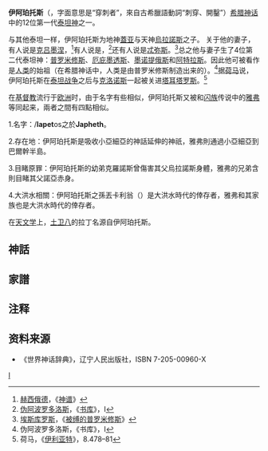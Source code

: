 '''伊阿珀托斯'''（{{lang-grc|Ἰαπετός}}，字面意思是“穿刺者”，來自古希臘語動詞{{lang-grc|ἰάπτω}}“刺穿、開鑿”）[[希腊神话|希腊神话]]中的12位第一代[[泰坦神|泰坦神]]之一。

与其他泰坦一样，伊阿珀托斯为地神[[蓋亚|蓋亚]]与天神[[烏拉諾斯|烏拉諾斯]]之子。  关于他的妻子，有人说是[[克吕墨涅|克吕墨涅]]，<ref>[[赫西俄德|赫西俄德]]，《[[神谱|神谱]]》</ref>有人说是{{link-en|亚细亚|Asia (mythology)}}，<ref>[[伪阿波罗多洛斯|伪阿波罗多洛斯]]，《[[书库|书库]]》，I</ref>还有人说是[[忒弥斯|忒弥斯]]。<ref>[[埃斯库罗斯|埃斯库罗斯]]，《[[被缚的普罗米修斯|被缚的普罗米修斯]]》</ref>总之他与妻子生了4位第二代泰坦神：[[普罗米修斯|普罗米修斯]]、[[厄庇墨透斯|厄庇墨透斯]]、[[墨诺提俄斯|墨诺提俄斯]]和[[阿特拉斯|阿特拉斯]]。因此他可被看作是[[人类|人类]]的始祖（在希腊神话中，人类是由普罗米修斯制造出来的）。<ref>伪阿波罗多洛斯，《书库》，I</ref>据[[荷马|荷马]]说，伊阿珀托斯在[[泰坦战争|泰坦战争]]之后与[[克洛诺斯|克洛诺斯]]一起被关进[[塔耳塔罗斯|塔耳塔罗斯]]。<ref>荷马，《[[伊利亚特|伊利亚特]]》，8.478–81</ref>

在[[基督教|基督教]]流行于[[欧洲|欧洲]]时，由于名字有些相似，伊阿珀托斯又被和[[闪族|闪族]]传说中的[[雅弗|雅弗]]等同起来，兩者之間有四點相似。

1.名字：{{lang|grc|Ἰαπετός}}/'''Iapet'''os之於'''Japheth'''。

2.存在地：伊阿珀托斯是吸收小亞細亞的神話延伸的神祇，雅弗則通過小亞細亞到巴爾幹半島。

3.目睹原罪：伊阿珀托斯的幼弟克羅諾斯曾傷害其父烏拉諾斯身體，雅弗的兄弟含則目睹其父諾亞赤身。

4.大洪水相關：伊阿珀托斯之孫丟卡利翁（{{lang|grc|Δευκαλίων}}）是大洪水時代的倖存者，雅弗和其家族也是大洪水時代的倖存者。

在[[天文学|天文学]]上，[[土卫八|土卫八]]的拉丁名{{lang|la|Iapetus}}源自伊阿珀托斯。

== 神話 ==

== 家譜 ==
{{chart top|伊阿珀托斯家族樹<ref>[[Hesiod|Hesiod]], ''[[Theogony|Theogony]]'' [https://www.perseus.tufts.edu/hopper/text?doc=Hes.+Th.+132 132–138], [https://www.perseus.tufts.edu/hopper/text?doc=Hes.+Th.+337 337–411], [https://www.perseus.tufts.edu/hopper/text?doc=Hes.+Th.+453 453–520], [https://www.perseus.tufts.edu/hopper/text?doc=Hes.+Th.+901 901–906, 915–920]; Caldwell, pp. 8–11, tables 11–14.</ref>|collapsed=no}}
{{chart/start}}
{{chart|}}
{{chart||16=~|GAI=[[蓋亞|蓋亞]]|URA=[[烏拉諾斯|烏拉諾斯]]|25=PON|24=y|23=~|22=~|21=~|20=~|19=~|18=~|17=~|15=~||14=GAI|13=y|12=URA|11=|10=|9=|8=|7=|6=|5=|4=||PON=[[澎濤士|澎濤士]]}}
{{chart|,|16=-|27=|26=|25=|24=.|23=-|22=-|21=-|20=-|19=-|18=-|17=v|15=^|-|14=-|13=v|12=-|11=-|10=-|9=-|8=-|7=v|6=-|5=-|4=-|v|28=!}}
{{chart|!|13=|CRI=[[克利俄斯|克利俄斯]]|THE=[[特亞|特亞]]|HYP=[[海柏利昂|海柏利昂]]|TET=[[特提斯|特提斯]]|OCE=[[歐開諾斯|歐開諾斯]]|17=EUR|16=y|15=CRI|14=|12=|OCE|11=|10=THE|9=y|8=HYP|7=|6=|5=|4=TET|y|EUR=[[歐律比亞|歐律比亞]]}}
{{chart|!|17=-|30=-|29=-|28=-|27=v|26=^|25=-|24=-|23=,|22=|21=|20=|19=.|18=-|16=-||15=+|14=-|13=-|12=-|11=,|10=|9=|8=|7=.|6=-|5=^|4=-|,|31=.}}
{{chart|!|14=PAL|PAL=[[帕拉斯|帕拉斯]]|AST=[[亞斯特拉歐斯|亞斯特拉歐斯]]|EOS=[[厄俄斯|厄俄斯]]|SEL=[[塞勒涅|塞勒涅]]|HEL=[[海利歐斯|海利歐斯]]|OCE=<small>The [[俄刻阿尼得斯|俄刻阿尼得斯]]</small>|RIV={{link-en|河神|Potamoi}}|16=PER|15=|13=|RIV|12=AST|11=|10=EOS|9=|8=SEL|7=|6=HEL|5=|4=OCE||PER=[[珀耳塞斯|珀耳塞斯]]}}
{{chart|!|16=|28=|27=|26=|25=|24=|23=|22=|21=|20=|19=|18=|17=|15=||14=|13=|12=|11=|10=|9=|8=|7=|6=|5=|4=||29=}}
{{chart|)|16=-|28=|27=|26=|25=.|24=-|23=-|22=-|21=v|20=-|19=-|18=-|17=-|15=-|-|14=-|13=-|12=-|11=v|10=-|9=-|8=-|7=v|6=-|5=-|4=-|-|29=}}
{{chart|!|14=|CRO=[[克洛諾斯|克洛諾斯]]|PHO=[[佛碧|佛碧]]|COE=[[科俄斯|科俄斯]]|20=|19=|18=PHO|17=y|16=COE|15=|13=||12=|11=|10=|9=|8=RHE|7=y|6=CRO|5=|4=||RHE=[[雷亞|雷亞]]}}
{{chart|!|16=|27=|26=|25=.|24=-|23=^|22=-|21=,|20=|19=|18=|17=|15=.||14=-|13=v|12=-|11=v|10=-|9=^|8=-|7=v|6=-|5=v|4=-|,|28=}}
{{chart|!|12=LET|LET=[[勒托|勒托]]|ZEU=[[宙斯|宙斯]]|HAD=[[黑帝斯|黑帝斯]]|HER=[[希拉|希拉]]|HES=[[赫斯提亞|赫斯提亞]]|15=|14=AST|13=|11=|HES|10=|9=|8=ZEU|7=!|6=HAD|5=|4=HER|!|AST=[[阿斯忒里亞|阿斯忒里亞]]}}
{{chart|!|16=|27=|26=|25=|24=|23=|22=|21=|20=|19=|18=|17=|15=||14=|13=!|12=|11=|10=|9=|8=|7=|6=|5=!|4=||28=}}
{{chart|!|14=|DEM=[[狄蜜特|狄蜜特]]|23=|22=|21=|20=|19=|18=|17=|16=|15=|13=||12=|11=|10=POS|9=|8=|7=|6=|5=|4=DEM||POS=[[波賽頓|波賽頓]]}}
{{chart|!|10=|16=|15=|14=|13=|12=|11=|9=||8=|7=|6=|5=|4=||17=}}
{{chart|`|17=-|29=-|28=-|27=-|26=-|25=-|24=-|23=-|22=-|21=-|20=-|19=-|18=v|16=-|-|15=-|14=-|13=-|12=-|11=-|10=-|9=-|8=-|7=-|6=v|5=-|4=-|-|30=.}}
{{chart||15=y|ZEU=（宙斯）|MNE=[[謨涅摩敘涅|謨涅摩敘涅]]|CLY={{link-en|克里夢妮|Clymene (wife of Iapetus)}} (or {{link-en|亞細亞|Asia (mythology)}}<ref>According to [[Hesiod|Hesiod]], ''[[Theogony|Theogony]]'' [https://www.perseus.tufts.edu/hopper/text?doc=Hes.+Th.+507 507–511], Clymene, one of the [[Oceanid|Oceanid]]s, the daughters of [[Oceanus|Oceanus]] and [[Tethys_(mythology)|Tethys]], at [[Hesiod|Hesiod]], ''[[Theogony|Theogony]]'' [https://www.perseus.tufts.edu/hopper/text?doc=Hes.+Th.+351 351], was the mother by Iapetus of Atlas, Menoetius, Prometheus, and Epimetheus, while according to [[Bibliotheca_(Pseudo-Apollodorus)|Apollodorus]], [https://www.perseus.tufts.edu/hopper/text?doc=Perseus%3Atext%3A1999.01.0022%3Atext%3DLibrary%3Abook%3D1%3Achapter%3D2%3Asection%3D3 1.2.3], another Oceanid, Asia was their mother by Iapetus.</ref>|IAP='''IAPETUS'''|21=THE|20=~|19=y|18=~|17=ZEU|16=~|14=~||13=MNE|12=|11=|10=|9=|8=|7=CLY|6=y|5=IAP|4=||THE=[[泰美斯|泰美斯]]}}
{{chart||15=|26=|25=|24=|23=|22=|21=!|20=|19=|18=|17=|16=|14=.|,|13=-|12=-|11=-|10=v|9=-|8=^|7=-|6=v|5=-|4=-|-|27=!}}
{{chart|ATL|13=|MUS=<small>The [[繆思|繆思]]</small>|EPI=[[艾比米修斯|艾比米修斯]]|PRO=[[普羅米修斯|普羅米修斯]]<ref>In [[Aeschylus|Aeschylus]], ''[[Prometheus_Bound|Prometheus Bound]]'' 18, 211, 873 (Sommerstein, pp. [http://www.loebclassics.com/view/aeschylus-prometheus_bound/2009/pb_LCL145.445.xml 444–445 n. 2], [http://www.loebclassics.com/view/aeschylus-prometheus_bound/2009/pb_LCL145.467.xml 446–447 n. 24], [http://www.loebclassics.com/view/aeschylus-prometheus_bound/2009/pb_LCL145.539.xml 538–539 n. 113]) Prometheus is made to be the son of [[Themis|Themis]].</ref>|MEN=[[墨諾提俄斯|墨諾提俄斯]]|ATL=[[阿特拉斯|阿特拉斯]]<ref>According to [[Plato|Plato]], ''[[Critias_(dialogue)|Critias]]'', [http://data.perseus.org/citations/urn:cts:greekLit:tlg0059.tlg032.perseus-eng1:113d 113d–114a], Atlas was the son of [[Poseidon|Poseidon]] and the mortal [[Cleito|Cleito]].</ref>|16=HOR|15=|14=|12=MUS||11=|10=|9=|8=|7=EPI|6=|5=PRO|4=|MEN|HOR=<small>The [[荷賴|荷賴]]</small>}}
{{chart/end}}
{{chart bottom}}

== 注释 ==
<references/>
== 资料来源 ==
* 《世界神话辞典》，辽宁人民出版社，ISBN 7-205-00960-X
{{提坦}}

[[Category:提坦|I]]